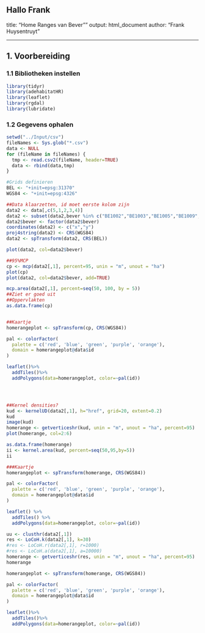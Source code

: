 Hallo Frank
---
title: "Home Ranges van Bever""
output: html_document
author: "Frank Huysentruyt"

---

## **1. Voorbereiding**

### 1.1 Bibliotheken instellen

```r
library(tidyr)
library(adehabitatHR)
library(leaflet)
library(rgdal)
library(lubridate)
```

### 1.2 Gegevens ophalen

```r
setwd("../Input/csv")
fileNames <- Sys.glob("*.csv")
data <- NULL
for (fileName in fileNames) {
  tmp <- read.csv2(fileName, header=TRUE)
  data <- rbind(data,tmp)
}
```

```r

#Grids definieren
BEL <- "+init=epsg:31370"
WGS84 <- "+init=epsg:4326"

##Data klaarzetten, id moet eerste kolom zijn
data2 <- data[,c(5,1,2,3,4)]
data2 <- subset(data2,bever %in% c("BE1002","BE1003","BE1005","BE1009","BE1013"))
data2$bever <- factor(data2$bever)
coordinates(data2) <- c("x","y")
proj4string(data2) <- CRS(WGS84)
data2 <- spTransform(data2, CRS(BEL))

plot(data2, col=data2$bever)

##95%MCP
cp <- mcp(data2[,1], percent=95, unin = "m", unout = "ha")
plot(cp)
plot(data2, col=data2$bever, add=TRUE)

mcp.area(data2[,1], percent=seq(50, 100, by = 5))
##Ziet er goed uit
##Oppervlakten
as.data.frame(cp)


##Kaartje
homerangeplot <- spTransform(cp, CRS(WGS84))

pal <- colorFactor(
  palette = c('red', 'blue', 'green', 'purple', 'orange'),
  domain = homerangeplot@data$id
)

leaflet()%>%
  addTiles()%>%
  addPolygons(data=homerangeplot, color=~pal(id))




##Kernel densities?
kud <- kernelUD(data2[,1], h="href", grid=20, extent=0.2)
kud
image(kud)
homerange <- getverticeshr(kud, unin = "m", unout = "ha", percent=95)
plot(homerange, col=2:6)

as.data.frame(homerange)
ii <- kernel.area(kud, percent=seq(50,95,by=5))
ii

###Kaartje
homerangeplot <- spTransform(homerange, CRS(WGS84))

pal <- colorFactor(
  palette = c('red', 'blue', 'green', 'purple', 'orange'),
  domain = homerangeplot@data$id
)

leaflet() %>%
  addTiles() %>%
  addPolygons(data=homerangeplot, color=~pal(id))

```
```r
uu <- clusthr(data2[,1])
res <- LoCoH.k(data2[,1], k=30)
#res <- LoCoH.r(data2[,1], r=1000)
#res <- LoCoH.a(data2[,1], a=10000)
homerange <- getverticeshr(res, unin = "m", unout = "ha", percent=95)
homerange

homerangeplot <- spTransform(homerange, CRS(WGS84))

pal <- colorFactor(
  palette = c('red', 'blue', 'green', 'purple', 'orange'),
  domain = homerangeplot@data$id
)

leaflet()%>%
  addTiles()%>%
  addPolygons(data=homerangeplot, color=~pal(id))
```

